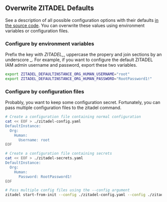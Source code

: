 ## Overwrite ZITADEL Defaults

See a description of all possible configuration options with their defaults [in the source code](https://github.com/zitadel/zitadel/blob/v2/cmd/defaults.yaml).
You can overwrite these values using environment variables or configuration files.

### Configure by environment variables

Prefix the key with *ZITADEL\_*, uppercase the propery and join sections by an underscore _.
For example, if you want to configure the default ZITADEL IAM admin username and password, export these two variables.

```bash
export ZITADEL_DEFAULTINSTANCE_ORG_HUMAN_USERNAME="root"
export ZITADEL_DEFAULTINSTANCE_ORG_HUMAN_PASSWORD="RootPassword1!"
```

### Configure by configuration files

Probably, you want to keep some configuration secret.
Fortunately, you can pass multiple configuration files to the zitadel command.

```bash
# Create a configuration file containing normal configuration
cat << EOF > ./zitadel-config.yaml
DefaultInstance:
  Org:
    Human:
      Username: root
EOF

# Create a configuration file containing secrets
cat << EOF > ./zitadel-secrets.yaml
DefaultInstance:
  Org:
    Human:
      Password: RootPassword1!
EOF

# Pass multiple config files using the --config argument
zitadel start-from-init --config ./zitadel-config.yaml --config ./zitadel-secrets.yaml --masterkey "MasterkeyNeedsToHave32Characters"
```
